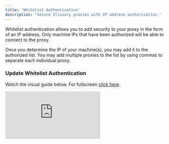 ```yaml
---
title: 'Whitelist Authentication'
description: 'Secure Illusory proxies with IP address authorization.'
---
```


Whitelist authentication allows you to add security to your proxy in the form of an IP address. Only machine IPs that have been authorized will be able to connect to the proxy.

<Info>
    Once you determine the IP of your machine(s), you may add it to the authorized list. You may add multiple proxies to the list by using commas to separate each individual proxy.
</Info>

### Update Whitelist Authentication

Watch the visual guide below. For fullscreen [click here](https://app.arcade.software/share/1TfjcT9XIrtLGyIJ8khr).

<div style={{
  position: 'relative',
  paddingBottom: 'calc(66% + 41px)',
  height: '0'
  }}>
<iframe
  src="https://demo.arcade.software/1TfjcT9XIrtLGyIJ8khr?embed"
  title="Whitelist Authentication"
  frameborder="0"
  loading="lazy"
  allowfullscreen
  webkitallowfullscreen
  mozallowfullscreen
  style={{
    background: '#000000',
    width: '100%',
    height: '100%',
    position: 'absolute',
    top: '0',
    left: '0',
    colorScheme: 'none'
  }}></iframe>
</div>
